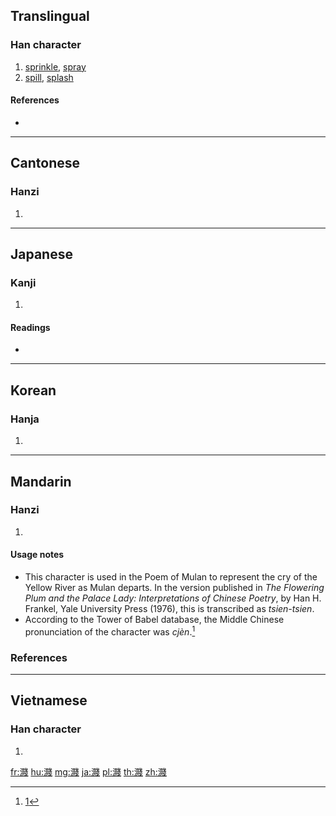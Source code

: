 {{also|溅}}
==Translingual==

===Han character===
{{Han char|rn=85|rad=水|as=15|sn=18|four=33153|canj=EBCI}}

# [[sprinkle]], [[spray]]
# [[spill]], [[splash]]

====References====
* {{Han ref|kx=0657.380|dkj=18557|dj=1068.060|hdz=31778.030|uh=6FFA|ud=28666|bh=C271|bd=49777}}

----

==Cantonese==

===Hanzi===
{{yue-hanzi|jyut=[[zin1]], [[zin3]]|y=jin1, jin3|sim=溅}}

# {{defn|lang=yue|sort=水15}}

----

==Japanese==

===Kanji===
{{ja-kanji|grade=|rs=水15}}

# {{defn|lang=ja|sort=水15}}

====Readings====
* {{ja-readings|on=[[せん]] (sen)|kun=[[そそぐ]] (sosogu)}}

----

==Korean==

===Hanja===
{{ko-hanja|hangeul=천|eumhun=|rv=cheon|mr=ch'ŏn|y=chen}}

# {{defn|lang=ko|sort=水15}}

----

==Mandarin==

===Hanzi===
{{cmn-hanzi|sim=溅|pin=[[jiàn]] ([[jian4]])|wg=chien<sup>4</sup>}}

# {{defn|lang=cmn|sort=水15}}

====Usage notes====
* This character is used in the Poem of Mulan to represent the cry of the Yellow River as Mulan departs. In the version published in ''The Flowering Plum and the Palace Lady: Interpretations of Chinese Poetry'', by Han H. Frankel, Yale University Press (1976), this is transcribed as ''tsien-tsien''.
* According to the Tower of Babel database, the Middle Chinese pronunciation of the character was ''cjèn''.<ref>[http://starling.rinet.ru/cgi-bin/response.cgi?root=config&morpho=0&basename=%5Cdata%5Cchina%5Cbigchina&first=1&text_character=%E6%BF%BA]</ref>

===References===
<references/>

----

==Vietnamese==

===Han character===
{{vi-hantu|[[tiên]], [[tiễn]]|rs=水15}}

# {{defn|lang=vi}}

[[fr:濺]]
[[hu:濺]]
[[mg:濺]]
[[ja:濺]]
[[pl:濺]]
[[th:濺]]
[[zh:濺]]